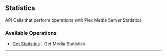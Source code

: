 
## Statistics
API Calls that perform operations with Plex Media Server Statistics


### Available Operations

* [Get Statistics](/curl/statistics/get_statistics) - Get Media Statistics

---
<GetStatistics />
